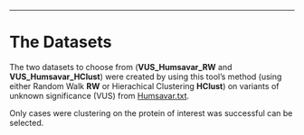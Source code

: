 ___
# The Datasets

The two datasets to choose from (**VUS_Humsavar_RW** and **VUS_Humsavar_HClust**) were created by using this tool's method (using either Random Walk **RW** or Hierachical Clustering **HClust**) on variants of unknown significance (VUS) from [Humsavar.txt](https://ftp.uniprot.org/pub/databases/uniprot/current_release/knowledgebase/complete/docs/humsavar.txt).

Only cases were clustering on the protein of interest was successful can be selected.